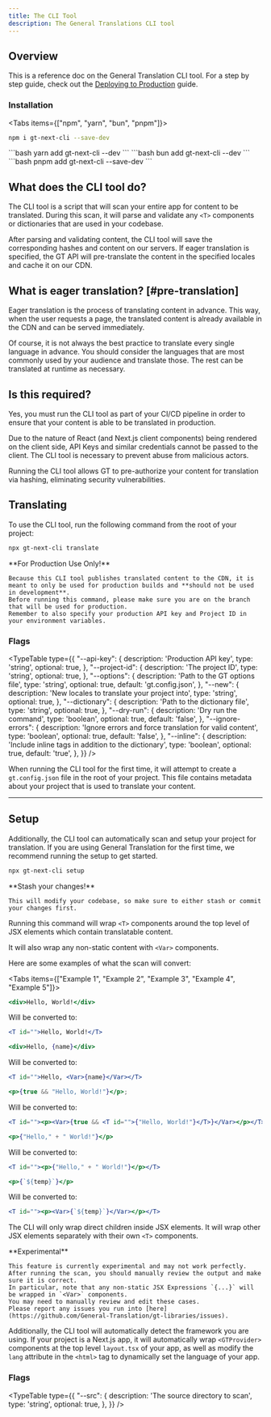 ```yaml
---
title: The CLI Tool
description: The General Translations CLI tool 
---
```


## Overview

This is a reference doc on the General Translation CLI tool.
For a step by step guide, check out the [Deploying to Production](/docs/next/reference/cli-tool) guide.

### Installation

<Tabs items={["npm", "yarn", "bun", "pnpm"]}>
  <Tab value="npm">
  ```bash 
  npm i gt-next-cli --save-dev
  ``` 
  </Tab>
  <Tab value="yarn">
  ```bash 
  yarn add gt-next-cli --dev
  ```
  </Tab>
  <Tab value="bun">
  ```bash 
  bun add gt-next-cli --dev
  ```
  </Tab>
  <Tab value="pnpm">
  ```bash 
  pnpm add gt-next-cli --save-dev
  ```
  </Tab>
</Tabs>

## What does the CLI tool do?

The CLI tool is a script that will scan your entire app for content to be translated.
During this scan, it will parse and validate any `<T>` components or dictionaries that are used in your codebase.

After parsing and validating content, the CLI tool will save the corresponding hashes and content on our servers.
If eager translation is specified, the GT API will pre-translate the content in the specified locales and cache it on our CDN.

## What is eager translation? [#pre-translation]

Eager translation is the process of translating content in advance.
This way, when the user requests a page, the translated content is already available in the CDN and can be served immediately.

Of course, it is not always the best practice to translate every single language in advance.
You should consider the languages that are most commonly used by your audience and translate those.
The rest can be translated at runtime as necessary.


## Is this required?

Yes, you must run the CLI tool as part of your CI/CD pipeline in order to ensure that your content is able to be translated in production.

Due to the nature of React (and Next.js client components) being rendered on the client side, API Keys and similar credentials
cannot be passed to the client. The CLI tool is necessary to prevent abuse from malicious actors. 

Running the CLI tool allows GT to pre-authorize your content for translation via hashing, eliminating security vulnerabilities.


## Translating

To use the CLI tool, run the following command from the root of your project:

```bash title="shell" copy
npx gt-next-cli translate
```

<Callout type="warn">
    **For Production Use Only!**

    Because this CLI tool publishes translated content to the CDN, it is meant to only be used for production builds and **should not be used in development**.
    Before running this command, please make sure you are on the branch that will be used for production.
    Remember to also specify your production API key and Project ID in your environment variables.
</Callout>

### Flags


<TypeTable
  type={{
    "--api-key": {
        description:
            'Production API key',
        type: 'string',
        optional: true,
    },
    "--project-id": {
        description:
            'The project ID',
        type: 'string',
        optional: true,
    },
    "--options": {
        description:
            'Path to the GT options file',
        type: 'string',
        optional: true,
        default: 'gt.config.json',
    },
    "--new": {
        description:
            'New locales to translate your project into',
        type: 'string',
        optional: true,
    },
    "--dictionary": {
        description:
            'Path to the dictionary file',
        type: 'string',
        optional: true,
    },
    "--dry-run": {
        description:
            'Dry run the command',
        type: 'boolean',
        optional: true,
        default: 'false',
    },
    "--ignore-errors": {
        description:
            'Ignore errors and force translation for valid content',
        type: 'boolean',
        optional: true,
        default: 'false',
    },
    "--inline": {
        description:
            'Include inline <T> tags in addition to the dictionary',
        type: 'boolean',
        optional: true,
        default: 'true',
    },
  }}
/>

When running the CLI tool for the first time, it will attempt to create a `gt.config.json` file in the root of your project.
This file contains metadata about your project that is used to translate your content.

---

## Setup

Additionally, the CLI tool can automatically scan and setup your project for translation.
If you are using General Translation for the first time, we recommend running the setup to get started.

```bash title="shell" copy
npx gt-next-cli setup
```

<Callout type="warn">
    **Stash your changes!**

    This will modify your codebase, so make sure to either stash or commit your changes first.
</Callout>

Running this command will wrap `<T>` components around the top level of JSX elements which contain translatable content.

It will also wrap any non-static content with `<Var>` components. 

Here are some examples of what the scan will convert:


<Tabs items={["Example 1", "Example 2", "Example 3", "Example 4", "Example 5"]}>
  <Tab value="Example 1">


  ```jsx
  <div>Hello, World!</div>
  ```

  Will be converted to:

  ```jsx
  <T id="">Hello, World!</T>
  ```

  </Tab>
  <Tab value="Example 2">


  ```jsx
  <div>Hello, {name}</div>
  ```

  Will be converted to:

  ```jsx
  <T id="">Hello, <Var>{name}</Var></T>
  ```

  </Tab>
  <Tab value="Example 3">


  ```jsx
  <p>{true && "Hello, World!"}</p>;
  ```

  Will be converted to:

  ```jsx
  <T id=""><p><Var>{true && <T id="">{"Hello, World!"}</T>}</Var></p></T>;
  ```

  </Tab>
  <Tab value="Example 4">


  ```jsx
  <p>{"Hello," + " World!"}</p>
  ```

  Will be converted to:

  ```jsx
  <T id=""><p>{"Hello," + " World!"}</p></T>
  ```

  </Tab>
  <Tab value="Example 5">


  ```jsx
  <p>{`${temp}`}</p>
  ```

  Will be converted to:

  ```jsx
  <T id=""><p><Var>{`${temp}`}</Var></p></T>
  ```

  </Tab>
</Tabs>

The CLI will only wrap direct children inside JSX elements. It will wrap other JSX elements separately with their own `<T>` components.


<Callout type="warn">
    **Experimental**

    This feature is currently experimental and may not work perfectly.
    After running the scan, you should manually review the output and make sure it is correct.
    In particular, note that any non-static JSX Expressions `{...}` will be wrapped in `<Var>` components.
    You may need to manually review and edit these cases.
    Please report any issues you run into [here](https://github.com/General-Translation/gt-libraries/issues).
</Callout>

Additionally, the CLI tool will automatically detect the framework you are using. If your project is
a Next.js app, it will automatically wrap `<GTProvider>` components at the top level `layout.tsx` of your app, as well as
modify the `lang` attribute in the `<html>` tag to dynamically set the language of your app.

### Flags

<TypeTable
  type={{
    "--src": {
        description:
            'The source directory to scan',
        type: 'string',
        optional: true,
    },
  }}
/>